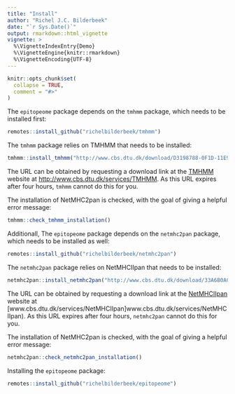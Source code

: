 ```yaml
---
title: "Install"
author: "Richel J.C. Bilderbeek"
date: "`r Sys.Date()`"
output: rmarkdown::html_vignette
vignette: >
  %\VignetteIndexEntry{Demo}
  %\VignetteEngine{knitr::rmarkdown}
  %\VignetteEncoding{UTF-8}
---
```


```r
knitr::opts_chunk$set(
  collapse = TRUE,
  comment = "#>"
)
```


The `epitopeome` package depends on the `tmhmm` package, which needs
to be installed first:

```r
remotes::install_github("richelbilderbeek/tmhmm")
```

The `tmhmm` package relies on TMHMM that needs to be installed:

```r
tmhmm::install_tmhmm("http://www.cbs.dtu.dk/download/D3198788-0F1D-11E9-883C-84B3B9CD16B5/")
```

The URL can be obtained by requesting a download link at 
the [TMHMM](http://www.cbs.dtu.dk/services/TMHMM) website 
at [http://www.cbs.dtu.dk/services/TMHMM](http://www.cbs.dtu.dk/services/TMHMM).
As this URL expires after four hours, `tmhmm` cannot do this for you.

The installation of NetMHC2pan is checked, with the goal of giving
a helpful error message:

```r
tmhmm::check_tmhmm_installation()
```

Additionall, The `epitopeome` package depends on the `netmhc2pan` package, which needs
to be installed as well:

```r
remotes::install_github("richelbilderbeek/netmhc2pan")
```

The `netmhc2pan` package relies on NetMHCIIpan that needs to be installed:

```r
netmhc2pan::install_netmhc2pan("http://www.cbs.dtu.dk/download/33A6B0AC-0F2E-11E9-B4D1-8ABCB9CD16B5/")
```

The URL can be obtained by requesting a download link at
the [NetMHCIIpan](www.cbs.dtu.dk/services/NetMHCIIpan) website 
at [www.cbs.dtu.dk/services/NetMHCIIpan]www.cbs.dtu.dk/services/NetMHCIIpan).
As this URL expires after four hours, `netmhc2pan` cannot do this for you.

The installation of NetMHC2pan is checked, with the goal of giving
a helpful error message:

```r
netmhc2pan::check_netmhc2pan_installation()
```

Installing the `epitopeome` package:

```r
remotes::install_github("richelbilderbeek/epitopeome")
```

